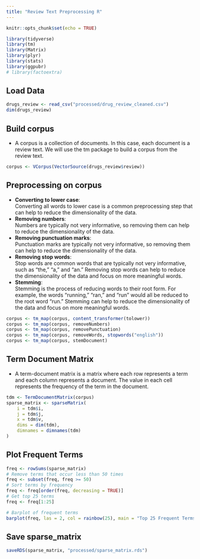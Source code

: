```yaml
---
title: "Review Text Preprocessing R"
---
```


```r
knitr::opts_chunk$set(echo = TRUE)
```

```r
library(tidyverse)
library(tm)
library(Matrix)
library(plyr)
library(stats)
library(ggpubr)
# library(factoextra)
```

## Load Data

```r
drugs_review <- read_csv("processed/drug_review_cleaned.csv")
dim(drugs_review)
```

## Build corpus
* A corpus is a collection of documents. In this case, each document is a review text. We will use the tm package to build a corpus from the review text.
```r
corpus <- VCorpus(VectorSource(drugs_review$review))
```

## Preprocessing on corpus
* **Converting to lower case**:  
Converting all words to lower case is a common preprocessing step that can help to reduce the dimensionality of the data.
* **Removing numbers**:  
Numbers are typically not very informative, so removing them can help to reduce the dimensionality of the data.
* **Removing punctuation marks**:  
Punctuation marks are typically not very informative, so removing them can help to reduce the dimensionality of the data.
* **Removing stop words**:  
Stop words are common words that are typically not very informative, such as "the," "a," and "an." Removing stop words can help to reduce the dimensionality of the data and focus on more meaningful words.
* **Stemming**:  
Stemming is the process of reducing words to their root form. For example, the words "running," "ran," and "run" would all be reduced to the root word "run." Stemming can help to reduce the dimensionality of the data and focus on more meaningful words.
```r
corpus <- tm_map(corpus, content_transformer(tolower))
corpus <- tm_map(corpus, removeNumbers)
corpus <- tm_map(corpus, removePunctuation)
corpus <- tm_map(corpus, removeWords, stopwords("english"))
corpus <- tm_map(corpus, stemDocument)
```


## Term Document Matrix
* A term-document matrix is a matrix where each row represents a term and each column represents a document. The value in each cell represents the frequency of the term in the document.
```r
tdm <- TermDocumentMatrix(corpus)
sparse_matrix <- sparseMatrix(
    i = tdm$i,
    j = tdm$j,
    x = tdm$v,
    dims = dim(tdm),
    dimnames = dimnames(tdm)
)
```

## Plot Frequent Terms
```r
freq <- rowSums(sparse_matrix)
# Remove terms that occur less than 50 times
freq <- subset(freq, freq >= 50)
# Sort terms by frequency
freq <- freq[order(freq, decreasing = TRUE)]
# Get top 25 terms
freq <- freq[1:25]

# Barplot of frequent terms
barplot(freq, las = 2, col = rainbow(25), main = "Top 25 Frequent Terms", xlab = "Term", ylab = "Frequency")
```

## Save sparse_matrix
```r
saveRDS(sparse_matrix, "processed/sparse_matrix.rds")
```

```r

```